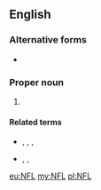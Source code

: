 {{also|N.F.L.|Nfl.}}
==English==

===Alternative forms===
* {{l|en|N.F.L.}}

===Proper noun===
{{en-proper noun}}

# {{lb|en|American football}} {{initialism of|lang=en|[[w:National Football League|National Football League]]}}

====Related terms====
* {{l|en|NBL}}, {{l|en|NHL}}, {{l|en|NLL}}, {{l|en|NSL}}
* {{l|en|AFL}}, {{l|en|CFL}}, {{1|en|USFL}}

[[eu:NFL]]
[[my:NFL]]
[[pl:NFL]]